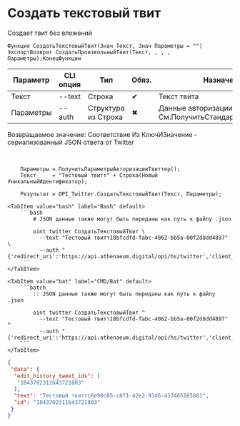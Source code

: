 ﻿---
sidebar_position: 2
---


# Создать текстовый твит
 Создает твит без вложений



`Функция СоздатьТекстовыйТвит(Знач Текст, Знач Параметры = "") ЭкспортВозврат СоздатьПроизвольныйТвит(Текст, , , , Параметры);КонецФункции`

  | Параметр | CLI опция | Тип | Обяз. | Назначение |
  |-|-|-|-|-|
  | Текст | --text | Строка | &#x2714; | Текст твита |
  | Параметры | --auth | Структура из Строка | &#x2716; | Данные авторизации. См.ПолучитьСтандартныеПараметры |

  
  Возвращаемое значение:   Соответствие Из КлючИЗначение - сериализованный JSON ответа от Twitter

<br/>




```bsl title="Пример использования для 1С:Предприятие/OneScript"
    Параметры = ПолучитьПараметрыАвторизацииТвиттер();
    Текст     = "Тестовый твитт" + Строка(Новый УникальныйИдентификатор);

    Результат = OPI_Twitter.СоздатьТекстовыйТвит(Текст, Параметры);
```
    

 <Tabs>
  
    <TabItem value="bash" label="Bash" default>
        ```bash
            # JSON данные также могут быть переданы как путь к файлу .json
            
            oint twitter СоздатьТекстовыйТвит \
              --text "Тестовый твитт18bfcdfd-fabc-4062-bb5a-00f2d8dd4897" \
              --auth "{'redirect_uri':'https://api.athenaeum.digital/opi/hs/twitter','client_id':'***','client_secret':'***','access_token':'***','refresh_token':'***','oauth_token':'***','oauth_token_secret':'***','oauth_consumer_key':'***','oauth_consumer_secret':'***'}"
        ```
    </TabItem>
  
    <TabItem value="bat" label="CMD/Bat" default>
        ```batch
            :: JSON данные также могут быть переданы как путь к файлу .json
            
            oint twitter СоздатьТекстовыйТвит ^
              --text "Тестовый твитт18bfcdfd-fabc-4062-bb5a-00f2d8dd4897" ^
              --auth "{'redirect_uri':'https://api.athenaeum.digital/opi/hs/twitter','client_id':'***','client_secret':'***','access_token':'***','refresh_token':'***','oauth_token':'***','oauth_token_secret':'***','oauth_consumer_key':'***','oauth_consumer_secret':'***'}"
        ```
    </TabItem>
</Tabs>


```json title="Результат"
{
 "data": {
  "edit_history_tweet_ids": [
   "1843702311643721803"
  ],
  "text": "Тестовый твиттc6e90c85-c8f1-42e2-93d6-417465165081",
  "id": "1843702311643721803"
 }
}
```
